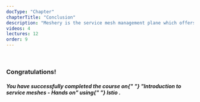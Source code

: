 ---
docType: "Chapter"
chapterTitle: "Conclusion"
description: "Meshery is the service mesh management plane which offers lifecycle, configuration, and performance management of service meshes and their workloads."
videos: 4
lectures: 12
order: 9
---


<ChapterStyle>

<br />

<h3>Congratulations!</h3>

<h5>
  You have successfully completed the course on{" "}
  <b>"Introduction to service meshes - Hands on"</b> using{" "}
  <b>
    <em>Istio</em>
  </b>
  .
</h5>

</ChapterStyle>

